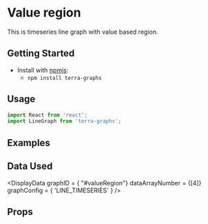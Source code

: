 
# Value region

This is timeseries line graph with value based region.

## Getting Started

- Install with [npmjs](https://www.npmjs.com):
  - `npm install terra-graphs`

## Usage

```jsx
import React from 'react';
import LineGraph from 'terra-graphs';
```
## Examples
<LineGraph />

## Data Used
<DisplayData graphID = { "#valueRegion"} dataArrayNumber = {[4]} graphConfig = { 'LINE_TIMESERIES' } />

## Props
<PropsTable />